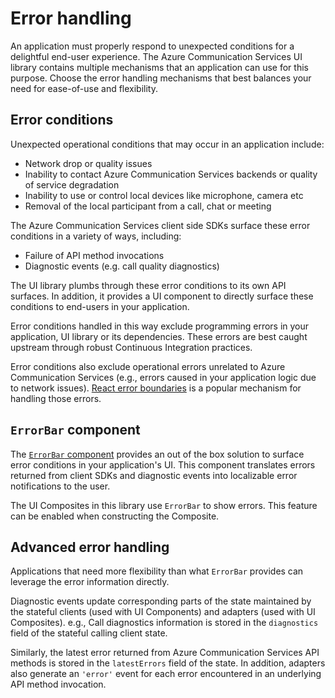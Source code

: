 
<Meta id="errorhandling" title="Concepts/Error Handling" />

# Error handling

An application must properly respond to unexpected conditions for a delightful end-user experience.
The Azure Communication Services UI library contains multiple mechanisms that an application can use for this purpose.
Choose the error handling mechanisms that best balances your need for ease-of-use and flexibility.

## Error conditions

Unexpected operational conditions that may occur in an application include:

- Network drop or quality issues
- Inability to contact Azure Communication Services backends or quality of service degradation
- Inability to use or control local devices like microphone, camera etc
- Removal of the local participant from a call, chat or meeting

The Azure Communication Services client side SDKs surface these error conditions in a variety of ways, including:

- Failure of API method invocations
- Diagnostic events (e.g. call quality diagnostics)

The UI library plumbs through these error conditions to its own API surfaces.
In addition, it provides a UI component to directly surface these conditions to end-users in your application.

Error conditions handled in this way exclude programming errors in your application,
UI library or its dependencies. These errors are best caught upstream through robust Continuous Integration practices.

Error conditions also exclude operational errors unrelated to Azure Communication Services
(e.g., errors caused in your application logic due to network issues). [React error boundaries] is a popular mechanism for handling
those errors.

[react error boundaries]: https://reactjs.org/docs/error-boundaries.html

## `ErrorBar` component

The [`ErrorBar` component](./?path=/docs/ui-components-error-bar--error-bar) provides an out of the box solution to surface error
conditions in your application's UI. This component translates errors returned from client SDKs and diagnostic events into
localizable error notifications to the user.

The UI Composites in this library use `ErrorBar` to show errors. This feature can be enabled when constructing the Composite.

## Advanced error handling

Applications that need more flexibility than what `ErrorBar` provides can leverage the error information directly.

Diagnostic events update corresponding parts of the state maintained by the stateful clients (used with UI Components) and adapters
(used with UI Composites). e.g., Call diagnostics information is stored in the `diagnostics` field of the stateful calling client state.

Similarly, the latest error returned from Azure Communication Services API methods is stored in the `latestErrors` field of the state.
In addition, adapters also generate an `'error'` event for each error encountered in an underlying API method invocation.
